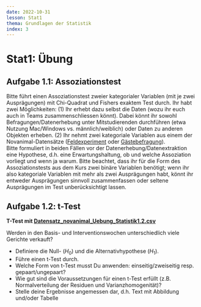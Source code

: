 ```yaml
---
date: 2022-10-31
lesson: Stat1
thema: Grundlagen der Statistik
index: 3
---
```


# Stat1: Übung

##	Aufgabe 1.1: Assoziationstest

Bitte führt einen Assoziationstest zweier kategorialer Variablen (mit je zwei Ausprägungen) mit Chi-Quadrat und Fishers exaktem Test durch. Ihr habt zwei Möglichkeiten: (1) Ihr erhebt dazu selbst die Daten (wozu ihr euch auch in Teams zusammenschliessen könnt). Dabei könnt ihr sowohl Befragungen/Datenerhebung unter Mitstudierenden durchführen (etwa Nutzung Mac/Windows vs. männlich/weiblich) oder Daten zu anderen Objekten erheben. (2) Ihr nehmt zwei kategoriale Variablen aus einem der Novanimal-Datensätze
([Feldexperiment](https://zenodo.org/record/3890931/files/2017_ZHAW_aggregated_menu_sales_NOVANIMAL.csv?download=1') oder [Gästebefragung](https://zenodo.org/record/3554884/files/2019_ZHAW_vonRickenbach_cleaned_recorded_survey_dataset_NOVANIMAL_anonym.csv?download=1)). <br>
Bitte formuliert in beiden Fällen vor der Datenerhebung/Datenextraktion eine Hypothese, d.h. eine Erwartungshaltung, ob und welche Assoziation vorliegt und wenn ja warum. Bitte beachtet, dass ihr für die Form des Assoziationstests aus dem Kurs zwei binäre Variablen benötigt; wenn ihr also kategoriale Variablen mit mehr als zwei Ausprägungen habt, könnt ihr entweder Ausprägungen sinnvoll zusammenfassen oder seltene Ausprägungen im Test unberücksichtigt lassen.


##	Aufgabe 1.2: t-Test

**T-Test mit [Datensatz_novanimal_Uebung_Statistik1.2.csv](https://moodle.zhaw.ch/mod/resource/view.php?id=662330)**


Werden in den Basis- und Interventionswochen unterschiedlich viele Gerichte verkauft?

- Definiere die Null- ($H_0$) und die Alternativhypothese ($H_1$).
- Führe einen t-Test durch.
- Welche Form von t-Test musst Du anwenden: einseitig/zweiseitig resp. gepaart/ungepaart?
- Wie gut sind die Voraussetzungen für einen t-Test erfüllt (z.B. Normalverteilung der Residuen und Varianzhomogenität)?
- Stelle deine Ergebnisse angemessen dar, d.h. Text mit Abbildung und/oder Tabelle 
